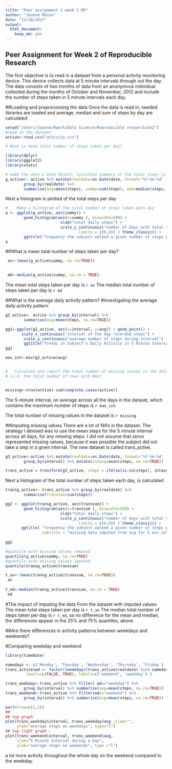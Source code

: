 ```yaml
---
title: "Peer assignment 1 week 2 RR"
author: "Jeanne Mason"
date: "11/28/2017"
output: 
  html_document: 
    keep_md: yes
---
```

## Peer Assignment for Week 2 of Reproducible Research
The first objective is to read in a dataset from a personal activity monitoring device. This device collects data at 5 minute intervals through out the day. The data consists of two months of data from an anonymous individual collected during the months of October and November, 2012 and include the number of steps taken in 5 minute intervals each day.


##Loading and preprocessing the data
Once the data is read in, needed libraries are loaded and average, median and sum of steps by day are calculated
```r
setwd("/Users/Jeanne/Rwork/Data Science/Reproducible research/wk2")
#read in the dataset
active<-read.csv("activity.csv")

# What is mean total number of steps taken per day?

library(dplyr)
library(ggplot2)
library(stats)

# make the date a Date Object, calculate summary of the total steps in each day
g_active<- active %>% mutate(realdate=as.Date(date, format='%Y-%m-%d' )) %>% 
        group_by(realdate) %>% 
        summarise(avg=mean(steps), summy=sum(steps), med=median(steps, na.rm=TRUE))
```
Next a histogram is plotted of the total steps per day
```r
#    Make a histogram of the total number of steps taken each day
a <- ggplot(g_active, aes(summy)) +
        geom_histogram(aes(x=summy ), binwidth=500) +
                        xlab("total daily steps") +
                        scale_y_continuous("number of days with total steps",
                                limits = c(0,8)) + theme_classic() +
        ggtitle("frequency the subject walked a given number of steps per day")
a
```


##What is mean total number of steps taken per day?
```r
 av<-(mean(g_active$summy, na.rm=TRUE))

 
 md<-median(g_active$summy, na.rm = TRUE)

```

The mean total steps taken per day is `r av`
The median total number of steps taken per day is `r md`


##What is the average daily activity pattern?
#Investigating the average daily activity pattern

```r
g2_active<- active %>% group_by(interval) %>% 
        summarise(avg=mean(steps, na.rm=TRUE))

gg1<-ggplot(g2_active, aes(x=interval, y=avg)) + geom_point() +
       scale_x_continuous("interval of the day recorded steps") +
        scale_y_continuous("average number of steps during interval") +
        ggtitle("Trends in Subject's Daily Activity in 5 Minute Intervals")
gg1


```

```r
max_int<-max(g2_active$avg)


#   Calculate and report the total number of missing values in the dataset
# (i.e. the total number of rows with NAs)  


missing<-nrow(active)-sum(complete.cases(active))

```
The 5-minute interval, on average across all the days in the dataset, which contains the maximum number of steps is `r max_int`


The total number of missing values in the dataset is `r missing`

##Imputing missing values
There are a lot of NA's in the dataset. The strategy I devised was to use the mean steps for the 5 minute interval across all days, for any missing steps. I did not assume that zeros represented missing values, because it was possible the subject did not take a step in a given interval.  The new dataset is called trans_active.

```r
g3_active<-active %>% mutate(realdate=as.Date(date, format='%Y-%m-%d' )) %>%
        group_by(interval) %>% mutate(intavg=mean(steps, na.rm=TRUE))

trans_active = transform(g3_active, steps = ifelse(is.na(steps), intavg, steps))

```
Next a histogram of the total number of steps taken each day, is calculated
```r
transg_active<- trans_active %>% group_by(realdate) %>% 
        summarise(transsum=sum(steps)) 

gg2 <- ggplot(transg_active, aes(transsum)) +
        geom_histogram(aes(x=transsum ), binwidth=500) +
                        xlab("total daily steps") +
                        scale_y_continuous("number of days with total steps",
                                limits = c(0,8)) + theme_classic() +
       ggtitle( "frequency the subject walked a given number of steps per day",
                subtitle = "missing data imputed from avg for 5 min interval")
        
gg2
```

```r
#quantile with missing values removed
quantile(g_active$summy, na.rm=TRUE)
#quantile with missing values imputed
quantile(transg_active$transsum)

t_av<-(mean(transg_active$transsum, na.rm=TRUE))
 av
 
t_md<-median(transg_active$transsum, na.rm = TRUE)
 md
```

#The impact of imputing the data
From the dataset with imputed values:
The mean total steps taken per day is `r t_av`
The median total number of steps taken per day is `r t_md`, so no difference for the mean and median, the differences appear in the 25% and 75% quantiles, above


##Are there differences in activity patterns between weekdays and weekends?


#Comparing weekday and weekend

```r
library(timeDate)

namedays <- c('Monday', 'Tuesday', 'Wednesday', 'Thursday', 'Friday')
trans_active$wd <- factor((weekdays(trans_active$realdate) %in% namedays), 
         levels=c(FALSE, TRUE), labels=c('weekend', 'weekday') )

trans_weekday<-trans_active %>% filter( wd=="weekday") %>%
        group_by(interval) %>% summarise(avg=mean(steps, na.rm=TRUE))
trans_weekend<-trans_active %>% filter(wd=="weekend") %>%
        group_by(interval) %>% summarise(avg=mean(steps, na.rm=TRUE))

par(mfrow=c(2,1))
## 
## top graph 
plot(trans_weekday$interval, trans_weekday$avg ,xlab="", 
     ylab="average steps on weekdays", type="l")
## top right graph - 
plot(trans_weekend$interval, trans_weekend$avg, 
     xlab="5 Minute Interval during a Day", 
     ylab="average steps on weekends", type ="l")

```

a lot more activity throughout the whole day on the weekend compared to the weekday.
